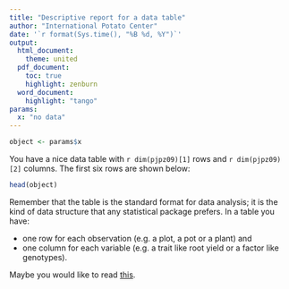 ```yaml
---
title: "Descriptive report for a data table"
author: "International Potato Center"
date: '`r format(Sys.time(), "%B %d, %Y")`'
output: 
  html_document:
    theme: united
  pdf_document:
    toc: true
    highlight: zenburn
  word_document:
    highlight: "tango"
params: 
  x: "no data"
---
```


```r
object <- params$x
```

You have a nice data table with `r dim(pjpz09)[1]` rows and `r dim(pjpz09)[2]` columns. The first six rows are shown below:
```r
head(object)
```
Remember that the table is the standard format for data analysis; it is the kind of data structure that any statistical package prefers. In a table you have:

* one row for each observation (e.g. a plot, a pot or a plant) and
* one column for each variable (e.g. a trait like root yield or a factor like genotypes).

Maybe you would like to read [this](https://github.com/reyzaguirre/MoreStats/tree/master/GoodDataPractices).
